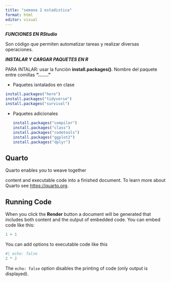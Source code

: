 ---
title: "semana 2 estadistica"
format: html
editor: visual
---

***FUNCIONES EN RStudio***

Son código que permiten automatizar tareas y realizar diversas operaciones.

***INSTALAR Y CARGAR PAQUETES EN R***

PARA INTALAR: usar la función **install.packages()**. Nombre del paquete entre comillas **"......."**

-   Paquetes isntalados en clase

```{r}
install.packages("here")
install.packages("tidyverse")
install.packages("survival")
```

-   Paquetes adicionales

    ```{r}
    install.packages("compiler")
    install.packages("class")
    install.packages("codetools")
    install.packages("ggplot2")
    install.packages("dplyr")
    ```

## Quarto

Quarto enables you to weave together

content and executable code into a finished document. To learn more about Quarto see <https://quarto.org>.

## Running Code

When you click the **Render** button a document will be generated that includes both content and the output of embedded code. You can embed code like this:

```{r}
1 + 1
```

You can add options to executable code like this

```{r}
#| echo: false
2 * 2
```

The `echo: false` option disables the printing of code (only output is displayed).
